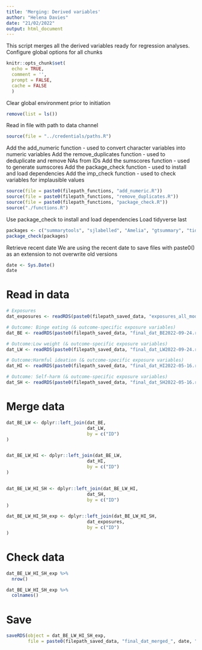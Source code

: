 ```yaml
---
title: 'Merging: Derived variables'
author: "Helena Davies"
date: "21/02/2022"
output: html_document
---
```


This script merges all the derived variables ready for regression analyses.
Configure global options for all chunks
```r
knitr::opts_chunk$set(
  echo = TRUE,
  comment = '',
  prompt = FALSE,
  cache = FALSE
  )
```

Clear global environment prior to initiation
```r
remove(list = ls())
```

Read in file with path to data channel
```r
source(file = "../credentials/paths.R")
```

Add the add_numeric function - used to convert character variables into numeric variables
Add the remove_duplicates function - used to deduplicate and remove NAs from IDs
Add the sumscores function - used to generate sumscores
Add the package_check function - used to install and load dependencies
Add the imp_check function - used to check variables for implausible values
```r
source(file = paste0(filepath_functions, "add_numeric.R"))
source(file = paste0(filepath_functions, "remove_duplicates.R"))
source(file = paste0(filepath_functions, "package_check.R"))
source("./functions.R")
```

Use package_check to install and load dependencies
Load tidyverse last
```r
packages <- c("summarytools", "sjlabelled", "Amelia", "gtsummary", "tidyverse")
package_check(packages)
```

Retrieve recent date
We are using the recent date to save files with paste0() as an extension to not overwrite old versions
```r
date <- Sys.Date()
date
```

# Read in data
```r
# Exposures
dat_exposures <- readRDS(paste0(filepath_saved_data, "exposures_all_models2022-09-23.rds"))

# Outcome: Binge eating (& outcome-specific exposure variables)
dat_BE <- readRDS(paste0(filepath_saved_data, "final_dat_BE2022-09-24.rds"))

# Outcome:Low weight (& outcome-specific exposure variables)
dat_LW <- readRDS(paste0(filepath_saved_data, "final_dat_LW2022-09-24.rds"))

# Outcome:Harmful ideation (& outcome-specific exposure variables)
dat_HI <- readRDS(paste0(filepath_saved_data, "final_dat_HI2022-05-16.rds"))

# Outcome: Self-harm (& outcome-specific exposure variables)
dat_SH <- readRDS(paste0(filepath_saved_data, "final_dat_SH2022-05-16.rds"))
```

# Merge data
```r
dat_BE_LW <- dplyr::left_join(dat_BE,
                              dat_LW,
                              by = c("ID")
)


dat_BE_LW_HI <- dplyr::left_join(dat_BE_LW,
                              dat_HI,
                              by = c("ID")
)


dat_BE_LW_HI_SH <- dplyr::left_join(dat_BE_LW_HI,
                              dat_SH,
                              by = c("ID")
)

dat_BE_LW_HI_SH_exp <- dplyr::left_join(dat_BE_LW_HI_SH,
                              dat_exposures,
                              by = c("ID")
)
```

# Check data
```r
dat_BE_LW_HI_SH_exp %>%
  nrow()

dat_BE_LW_HI_SH_exp %>%
  colnames()
```

# Save
```r
saveRDS(object = dat_BE_LW_HI_SH_exp,
        file = paste0(filepath_saved_data, "final_dat_merged_", date, ".rds"))
```

